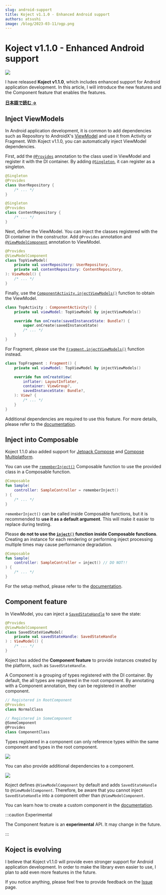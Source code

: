 ```yaml
---
slug: android-support
title: Koject v1.1.0 - Enhanced Android support
authors: atsushi
image: /blog/2023-03-11/ogp.png
---
```


# Koject v1.1.0 - Enhanced Android support

![](/blog/2023-03-11/banner.png)

I have released **Koject v1.1.0**, which includes enhanced support for Android application development.
In this article, I will introduce the new features and the Component feature that enables the features.

<!--truncate-->

[**日本語で読む →**](/blog/jp/android-support)

## Inject ViewModels
In Android application development, it is common to add dependencies such as Repository to AndroidX's [ViewModel](https://developer.android.com/reference/androidx/lifecycle/ViewModel) and use it from Activity or Fragment. With Koject v1.1.0, you can automatically inject ViewModel dependencies.

First, add the <a href="/api/core/com.moriatsushi.koject/-provides/index.html" target="_blank">`@Provides`</a> annotation to the class used in ViewModel and register it with the DI container. By adding <a href="/api/core/com.moriatsushi.koject/-singleton/index.html" target="_blank">`@Singleton`</a>, it can register as a singleton.

```kotlin
@Singleton
@Provides
class UserRepository {
    /* ... */
}

@Singleton
@Provides
class ContentRepository {
    /* ... */
}
```

Next, define the ViewModel. You can inject the classes registered with the DI container in the constructor. Add `@Provides` annotation and <a href="/api/android/viewmodel/com.moriatsushi.koject.android.viewmodel/-view-model-component/index.html" target="_blank">`@ViewModelComponent`</a> annotation to ViewModel.

```kotlin
@Provides
@ViewModelComponent
class TopViewModel(
    private val userRepository: UserRepository,
    private val contentRepository: ContentRepository,
): ViewModel() {
    /* ... */
}
```

Finally, use the <a href="/api/android/activity/com.moriatsushi.koject.android.activity/inject-view-models.html" target="_blank">`ComponentActivity.injectViewModels()`</a> function to obtain the ViewModel.

```kotlin
class TopActivity : ComponentActivity() {
    private val viewModel: TopViewModel by injectViewModels()

    override fun onCreate(savedInstanceState: Bundle?) {
        super.onCreate(savedInstanceState)
        /* ... */
    }
}
```

For Fragment, please use the <a href="/api/android/fragment/com.moriatsushi.koject.android.fragment/inject-view-models.html" target="_blank">`Fragment.injectViewModels()`</a> function instead.

```kotlin
class TopFragment : Fragment() {
    private val viewModel: TopViewModel by injectViewModels()

    override fun onCreateView(
        inflater: LayoutInflater,
        container: ViewGroup?,
        savedInstanceState: Bundle?,
    ): View? {
        /* ... */
    }
}
```

Additional dependencies are required to use this feature. For more details, please refer to the [documentation](/docs/android/viewmodel).

## Inject into Composable
Koject 1.1.0 also added support for [Jetpack Compose](https://developer.android.com/jetpack/compose) and [Compose Multiplatform](https://www.jetbrains.com/lp/compose-mpp/).

You can use the <a href="/api/compose/core/com.moriatsushi.koject.compose/remember-inject.html" target="_blank">`rememberInject()`</a> Composable function to use the provided class in a Composable function.

```kotlin
@Composable
fun Sample(
    controller: SampleController = rememberInject()
) {
    /* ... */
}
```

`rememberInject()` can be called inside Composable functions, but it is recommended to **use it as a default argument**.
This will make it easier to replace during testing.

Please **do not to use the <a href="/api/core/com.moriatsushi.koject/inject.html" target="_blank">`inject()`</a> function inside Composable functions**. Creating an instance for each rendering or performing inject processing multiple times may cause performance degradation.

```kotlin
@Composable
fun Sample(
    controller: SampleController = inject() // DO NOT!!
) {
    /* ... */
}
```

For the setup method, please refer to the [documentation](/docs/compose/core).

## Component feature
In ViewModel, you can inject a [`SavedStateHandle`](https://developer.android.com/reference/androidx/lifecycle/SavedStateHandle) to save the state:

```kotlin
@Provides
@ViewModelComponent
class SavedStateViewModel(
    private val savedStateHandle: SavedStateHandle
) : ViewModel() {
    /* ... */
}
```

Koject has added the **Component feature** to provide instances created by the platform, such as `SavedStateHandle`.

A Component is a grouping of types registered with the DI container.
By default, the all types are registered in the root component.
By annotating with a Component annotation, they can be registered in another component.

```kotlin
// Registered in RootComponent
@Provides
class NormalClass

// Registered in SomeComponent
@SomeComponent
@Provides
class ComponentClass
```

Types registered in a component can only reference types within the same component and types in the root component.

![](/img/docs/component.png)

You can also provide additional dependencies to a component.

![](/img/docs/component-extras.png)

Koject defines `@ViewModelComponent` by default and adds `SavedStateHandle` to `@ViewModelComponent`.
Therefore, be aware that you cannot inject `SavedStateHandle` into a component other than `@ViewModelComponent`.

You can learn how to create a custom component in the [documentation](/docs/core/component).

:::caution Experimental

The Component feature is an **experimental** API. It may change in the future.

:::

## Koject is evolving
I believe that Koject v1.1.0 will provide even stronger support for Android application development.
In order to make the library even easier to use, I plan to add even more features in the future.

If you notice anything, please feel free to provide feedback on the [Issue](https://github.com/Mori-Atsushi/koject/issues) page.
